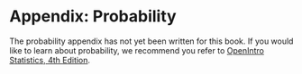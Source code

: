 # Appendix: Probability {#probability}

::: {.uptohere}
The probability appendix has not yet been written for this book. If you would like to learn about probability, we recommend you refer to [OpenIntro Statistics, 4th Edition](openintro.org/book/os). 
::: 
